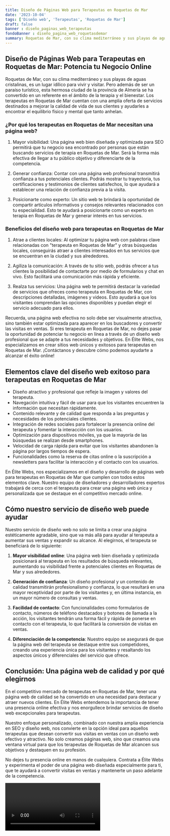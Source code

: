 ```yaml
---
title: Diseño de Páginas Web para Terapeutas en Roquetas de Mar
date: '2023-10-04'
tags: ['Diseño web', 'Terapeutas', 'Roquetas de Mar']
draft: false
banner : diseño_paginas_web_terapeutas
fondoBanner : diseño_pagina_web_roquetasdemar
summary: Roquetas de Mar, con su clima mediterráneo y sus playas de aguas cristalinas, es un lugar idílico para vivir y visitar. Pero además de ser un paraíso turístico, esta hermosa ciudad de la provincia de Almería se ha convertido en un referente en el ámbito de la terapia y el bienestar. Los terapeutas en Roquetas de Mar cuentan con una amplia oferta de servicios destinados a mejorar la calidad de vida de sus clientes y ayudarles a encontrar el equilibrio físico y mental que tanto anhelan.
---
```


## Diseño de Páginas Web para Terapeutas en Roquetas de Mar: Potencia tu Negocio Online

Roquetas de Mar, con su clima mediterráneo y sus playas de aguas cristalinas, es un lugar idílico para vivir y visitar. Pero además de ser un paraíso turístico, esta hermosa ciudad de la provincia de Almería se ha convertido en un referente en el ámbito de la terapia y el bienestar. Los terapeutas en Roquetas de Mar cuentan con una amplia oferta de servicios destinados a mejorar la calidad de vida de sus clientes y ayudarles a encontrar el equilibrio físico y mental que tanto anhelan.

### ¿Por qué los terapeutas en Roquetas de Mar necesitan una página web?

1. Mayor visibilidad: Una página web bien diseñada y optimizada para SEO permitirá que tu negocio sea encontrado por personas que están buscando servicios de terapia en Roquetas de Mar. Será la forma más efectiva de llegar a tu público objetivo y diferenciarte de la competencia.

2. Generar confianza: Contar con una página web profesional transmitirá confianza a tus potenciales clientes. Podrás mostrar tu trayectoria, tus certificaciones y testimonios de clientes satisfechos, lo que ayudará a establecer una relación de confianza previa a la visita.

3. Posicionarte como experto: Un sitio web te brindará la oportunidad de compartir artículos informativos y consejos relevantes relacionados con tu especialidad. Esto te ayudará a posicionarte como un experto en terapia en Roquetas de Mar y generar interés en tus servicios.

### Beneficios del diseño web para terapeutas en Roquetas de Mar

1. Atrae a clientes locales: Al optimizar tu página web con palabras clave relacionadas con "terapeuta en Roquetas de Mar" y otras búsquedas locales, conseguirás atraer a clientes interesados en tus servicios que se encuentran en la ciudad y sus alrededores.

2. Agiliza la comunicación: A través de tu sitio web, podrás ofrecer a tus clientes la posibilidad de contactarte por medio de formularios y chat en vivo. Esto facilitará una comunicación más rápida y eficiente.

3. Realza tus servicios: Una página web te permitirá destacar la variedad de servicios que ofreces como terapeuta en Roquetas de Mar, con descripciones detalladas, imágenes y videos. Esto ayudará a que los visitantes comprendan las opciones disponibles y puedan elegir el servicio adecuado para ellos.

Recuerda, una página web efectiva no solo debe ser visualmente atractiva, sino también estar optimizada para aparecer en los buscadores y convertir las visitas en ventas. Si eres terapeuta en Roquetas de Mar, no dejes pasar la oportunidad de potenciar tu negocio en línea a través de un diseño web profesional que se adapte a tus necesidades y objetivos. En Élite Webs, nos especializamos en crear sitios web únicos y exitosos para terapeutas en Roquetas de Mar. ¡Contáctanos y descubre cómo podemos ayudarte a alcanzar el éxito online!

<GifSeo />

<Cta />

## Elementos clave del diseño web exitoso para terapeutas en Roquetas de Mar

- Diseño atractivo y profesional que refleje la imagen y valores del terapeuta.
- Navegación intuitiva y fácil de usar para que los visitantes encuentren la información que necesitan rápidamente.
- Contenido relevante y de calidad que responda a las preguntas y necesidades de los potenciales clientes.
- Integración de redes sociales para fortalecer la presencia online del terapeuta y fomentar la interacción con los usuarios.
- Optimización para dispositivos móviles, ya que la mayoría de las búsquedas se realizan desde smartphones.
- Velocidad de carga rápida para evitar que los visitantes abandonen la página por largos tiempos de espera.
- Funcionalidades como la reserva de citas online o la suscripción a newsletters para facilitar la interacción y el contacto con los usuarios.

En Élite Webs, nos especializamos en el diseño y desarrollo de páginas web para terapeutas en Roquetas de Mar que cumplen con todos estos elementos clave. Nuestro equipo de diseñadores y desarrolladores expertos trabajará de cerca con el terapeuta para crear una página web única y personalizada que se destaque en el competitivo mercado online.

## Cómo nuestro servicio de diseño web puede ayudar

Nuestro servicio de diseño web no solo se limita a crear una página estéticamente agradable, sino que va más allá para ayudar al terapeuta a aumentar sus ventas y expandir su alcance. Al elegirnos, el terapeuta se beneficiará de lo siguiente:

1. **Mayor visibilidad online**: Una página web bien diseñada y optimizada posicionará al terapeuta en los resultados de búsqueda relevantes, aumentando su visibilidad frente a potenciales clientes en Roquetas de Mar y sus alrededores.

2. **Generación de confianza**: Un diseño profesional y un contenido de calidad transmitirán profesionalismo y confianza, lo que resultará en una mayor receptividad por parte de los visitantes y, en última instancia, en un mayor número de consultas y ventas.

3. **Facilidad de contacto**: Con funcionalidades como formularios de contacto, números de teléfono destacados y botones de llamada a la acción, los visitantes tendrán una forma fácil y rápida de ponerse en contacto con el terapeuta, lo que facilitará la conversión de visitas en ventas.

4. **Diferenciación de la competencia**: Nuestro equipo se asegurará de que la página web del terapeuta se destaque entre sus competidores, creando una experiencia única para los visitantes y resaltando los aspectos únicos y diferenciales del servicio que ofrece.

## Conclusión: Una página web de calidad y por qué elegirnos

En el competitivo mercado de terapeutas en Roquetas de Mar, tener una página web de calidad se ha convertido en una necesidad para destacar y atraer nuevos clientes. En Élite Webs entendemos la importancia de tener una presencia online efectiva y nos enorgullece brindar servicios de diseño web excepcionales para terapeutas.

Nuestro enfoque personalizado, combinado con nuestra amplia experiencia en SEO y diseño web, nos convierte en la opción ideal para aquellos terapeutas que desean convertir sus visitas en ventas con un diseño web efectivo y atractivo. No solo creamos páginas web, sino que creamos una ventana virtual para que los terapeutas de Roquetas de Mar alcancen sus objetivos y destaquen en su profesión.

No dejes tu presencia online en manos de cualquiera. Contrata a Élite Webs y experimenta el poder de una página web diseñada especialmente para ti, que te ayudará a convertir visitas en ventas y mantenerte un paso adelante de la competencia.

<Video />

<CtaBot job='Terapeutas' city='Roquetas de Mar'/>

<Gmaps query='Roquetas de Mar+españa+maps' />